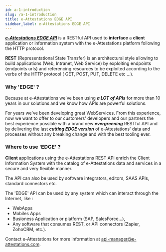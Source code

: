 ```yaml
---
id: a-1-introduction
slug: /a-1-introduction
title: e-Attestations EDGE API
sidebar_label: e-Attestations EDGE API
---
```




***<a href="https://edge.e-attestations.io">e-Attestations EDGE API</a>*** is a RESTful API used to **interface** a **client** application or information system with the e-Attestations platform following the HTTP protocol.

**REST** (Representational State Transfer) is an architectural style allowing to build applications (Web, Intranet, Web Service) by exploiting endpoints (endpoints urls) and referencing resources to be exploited according to the verbs of the HTTP protocol ( GET, POST, PUT, DELETE etc ...).

### Why 'EDGE' ?

Because at e-Attestations we've been using ***a LOT of APIs*** for more than 10 years in our solutions and we know how APIs are powerful solutions.

For years we've been developing great WebServices. 
From this experience, now we want to offer to our customers' developers and our partners the best experience possible with a brand new ***evergreening*** RESTful API
and by delivering the last ***cutting EDGE version*** of e-Attestations' data and processes without any breaking change and with the best tooling ever.

### Where to use 'EDGE' ?

**Client** applications using the e-Attestations REST API enrich the Client Information System with the catalog of e-Attestations data and services in a secure and very flexible manner.

The API can also be used by software integrators, editors, SAAS APIs, standard connectors etc.


The 'EDGE' API can be used by any system which can interact through the Internet, like :

- WebApps
- Mobiles Apps
- Busioness Application or platform (SAP, SalesForce...), 
- Any software that consumes REST, or API connectors (Zapier, ZohoCRM, etc.).

Contact e-Attestations for more information at [api-manager@e-attestations.com](mailto:api-manager@e-attestations.com).
